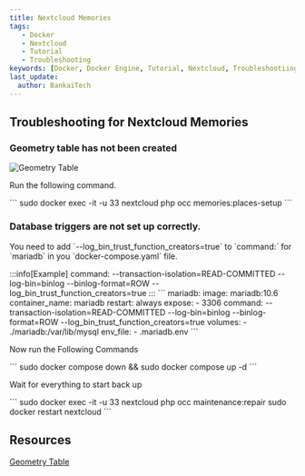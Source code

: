```yaml
---
title: Nextcloud Memories
tags:
   - Docker
   - Nextcloud
   - Tutorial
   - Troubleshooting
keywords: [Docker, Docker Engine, Tutorial, Nextcloud, Troubleshootiing]
last_update:
  author: BankaiTech
---
```

## Troubleshooting for Nextcloud Memories
### Geometry table has not been created
![Geometry Table](/img/nextcloud/Troubleshooting/GeoTable.jpg)
<p>Run the following command.</p>
```
sudo docker exec -it -u 33 nextcloud php occ memories:places-setup
```

### Database triggers are not set up correctly.
<p>You need to add `--log_bin_trust_function_creators=true` to `command:` for `mariadb` in you `docker-compose.yaml` file.</p>
:::info[Example]
command: --transaction-isolation=READ-COMMITTED --log-bin=binlog --binlog-format=ROW --log_bin_trust_function_creators=true
:::
```
  mariadb:
    image: mariadb:10.6
    container_name: mariadb
    restart: always
    expose:
      - 3306
    command: --transaction-isolation=READ-COMMITTED --log-bin=binlog --binlog-format=ROW --log_bin_trust_function_creators=true
    volumes:
      - ./mariadb:/var/lib/mysql
    env_file:
      - .mariadb.env
```
<p>Now run the Following Commands</p>
```
sudo docker compose down && sudo docker compose up -d
```
<p>Wait for everything to start back up</p>
```
sudo docker exec -it -u 33 nextcloud php occ maintenance:repair
sudo docker restart nextcloud
```

## Resources
[Geometry Table](https://memories.gallery/troubleshooting/#trigger-compatibility-mode)
